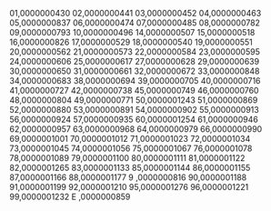 01,0000000430
02,0000000441
03,0000000452
04,0000000463
05,0000000837
06,0000000474
07,0000000485
08,0000000782
09,0000000793
10,0000000496
14,0000000507
15,0000000518
16,0000000826
17,0000000529
18,0000000540
19,0000000551
20,0000000562
21,0000000573
22,0000000584
23,0000000595
24,0000000606
25,0000000617
27,0000000628
29,0000000639
30,0000000650
31,0000000661
32,0000000672
33,0000000848
34,0000000683
38,0000000694
39,0000000705
40,0000000716
41,0000000727
42,0000000738
45,0000000749
46,0000000760
48,0000000804
49,0000000771
50,0000001243
51,0000000869
52,0000000880
53,0000000891
54,0000000902
55,0000000913
56,0000000924
57,0000000935
60,0000001254
61,0000000946
62,0000000957
63,0000000968
64,0000000979
66,0000000990
69,0000001001
70,0000001012
71,0000001023
72,0000001034
73,0000001045
74,0000001056
75,0000001067
76,0000001078
78,0000001089
79,0000001100
80,0000001111
81,0000001122
82,0000001265
83,0000001133
85,0000001144
86,0000001155
87,0000001166
88,0000001177
9 ,0000000816
90,0000001188
91,0000001199
92,0000001210
95,0000001276
96,0000001221
99,0000001232
E ,0000000859
